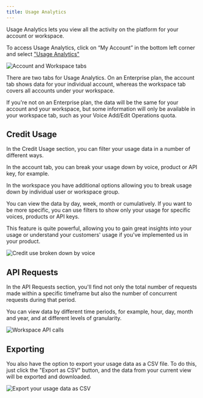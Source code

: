 ```yaml
---
title: Usage Analytics
---
```


Usage Analytics lets you view all the activity on the platform for your account or workspace.

To access Usage Analytics, click on “My Account” in the bottom left corner and select ["Usage Analytics"](https://elevenlabs.io/app/usage)

<img
  src="/assets/images/product-guides/administration/analytics.webp"
  alt="Account and Workspace tabs"
  className="w-full rounded-lg"
/>

There are two tabs for Usage Analytics. On an Enterprise plan, the account tab shows data for your individual account, whereas the workspace tab covers all accounts under your workspace.

If you're not on an Enterprise plan, the data will be the same for your account and your workspace, but some information will only be available in your workspace tab, such as your Voice Add/Edit Operations quota.

## Credit Usage

In the Credit Usage section, you can filter your usage data in a number of different ways.

In the account tab, you can break your usage down by voice, product or API key, for example.

In the workspace you have additional options allowing you to break usage down by individual user or workspace group.

You can view the data by day, week, month or cumulatively. If you want to be more specific, you can use filters to show only your usage for specific voices, products or API keys.

This feature is quite powerful, allowing you to gain great insights into your usage or understand your customers' usage if you've implemented us in your product.

<img
  src="/assets/images/product-guides/administration/analytics-credits-voice.webp"
  alt="Credit use broken down by voice"
  className="w-full rounded-lg"
/>

## API Requests

In the API Requests section, you'll find not only the total number of requests made within a specific timeframe but also the number of concurrent requests during that period.

You can view data by different time periods, for example, hour, day, month and year, and at different levels of granularity.

<img
  src="/assets/images/product-guides/administration/analytics-workspace-api.webp"
  alt="Workspace API calls"
  className="w-full rounded-lg"
/>

## Exporting

You also have the option to export your usage data as a CSV file. To do this, just click the "Export as CSV" button, and the data from your current view will be exported and downloaded.

<img
  src="/assets/images/product-guides/administration/analytics-export.webp"
  alt="Export your usage data as CSV"
  className="w-full rounded-lg"
/>
